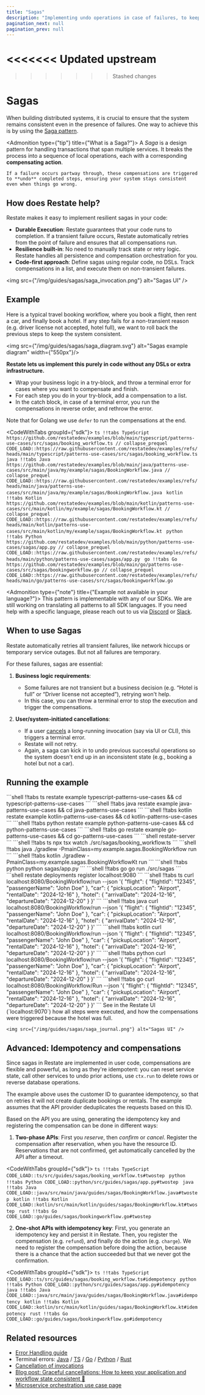 ```yaml
---
title: "Sagas"
description: "Implementing undo operations in case of failures, to keep your system consistent"
pagination_next: null
pagination_prev: null
---
```


<<<<<<< Updated upstream
=======
>>>>>>> Stashed changes

# Sagas

When building distributed systems, it is crucial to ensure that the system remains consistent even in the presence of failures.
One way to achieve this is by using the [Saga pattern](https://learn.microsoft.com/en-us/azure/architecture/reference-architectures/saga/saga).

<Admonition type={"tip"} title={"What is a Saga?"}>
    A *Saga* is a design pattern for handling transactions that span multiple services.
    It breaks the process into a sequence of local operations, each with a corresponding **compensating action**.

    If a failure occurs partway through, these compensations are triggered to **undo** completed steps, ensuring your system stays consistent even when things go wrong.
</Admonition>

## How does Restate help?

Restate makes it easy to implement resilient sagas in your code:
- **Durable Execution**: Restate guarantees that your code runs to completion. If a transient failure occurs, Restate automatically retries from the point of failure and ensures that all compensations run.
- **Resilience built-in**: No need to manually track state or retry logic. Restate handles all persistence and compensation orchestration for you.
- **Code-first approach**: Define sagas using regular code, no DSLs. Track compensations in a list, and execute them on non-transient failures.

<img src={"/img/guides/sagas/saga_invocation.png"} alt="Sagas UI" />

## Example

Here is a typical travel booking workflow, where you book a flight, then rent a car, and finally book a hotel.
If any step fails for a non-transient reason (e.g. driver license not accepted, hotel full), we want to roll back the previous steps to keep the system consistent.

<img src={"/img/guides/sagas/saga_diagram.svg"} alt="Sagas example diagram" width={"550px"}/>

**Restate lets us implement this purely in code without any DSLs or extra infrastructure.**
- Wrap your business logic in a try-block, and throw a terminal error for cases where you want to compensate and finish.
- For each step you do in your try-block, add a compensation to a list.
- In the catch block, in case of a terminal error, you run the compensations in reverse order, and rethrow the error.

Note that for Golang we use `defer` to run the compensations at the end.

<CodeWithTabs groupId={"sdk"}>
        ```ts !!tabs TypeScript https://github.com/restatedev/examples/blob/main/typescript/patterns-use-cases/src/sagas/booking_workflow.ts
        // collapse_prequel
        CODE_LOAD::https://raw.githubusercontent.com/restatedev/examples/refs/heads/main/typescript/patterns-use-cases/src/sagas/booking_workflow.ts
        ```
        ```java !!tabs Java https://github.com/restatedev/examples/blob/main/java/patterns-use-cases/src/main/java/my/example/sagas/BookingWorkflow.java
        // collapse_prequel
        CODE_LOAD::https://raw.githubusercontent.com/restatedev/examples/refs/heads/main/java/patterns-use-cases/src/main/java/my/example/sagas/BookingWorkflow.java
        ```
        ```kotlin !!tabs Kotlin https://github.com/restatedev/examples/blob/main/kotlin/patterns-use-cases/src/main/kotlin/my/example/sagas/BookingWorkflow.kt
        // collapse_prequel
        CODE_LOAD::https://raw.githubusercontent.com/restatedev/examples/refs/heads/main/kotlin/patterns-use-cases/src/main/kotlin/my/example/sagas/BookingWorkflow.kt
        ```
        ```python !!tabs Python https://github.com/restatedev/examples/blob/main/python/patterns-use-cases/sagas/app.py
        // collapse_prequel
        CODE_LOAD::https://raw.githubusercontent.com/restatedev/examples/refs/heads/main/python/patterns-use-cases/sagas/app.py
        ```
        ```go !!tabs Go https://github.com/restatedev/examples/blob/main/go/patterns-use-cases/src/sagas/bookingworkflow.go
        // collapse_prequel
        CODE_LOAD::https://raw.githubusercontent.com/restatedev/examples/refs/heads/main/go/patterns-use-cases/src/sagas/bookingworkflow.go
        ```
</CodeWithTabs>

<Admonition type={"note"} title={"Example not available in your language?"}>
    This pattern is implementable with any of our SDKs. We are still working on translating all patterns to all SDK languages.
    If you need help with a specific language, please reach out to us via [Discord](https://discord.com/invite/skW3AZ6uGd) or [Slack](https://join.slack.com/t/restatecommunity/shared_invite/zt-2v9gl005c-WBpr167o5XJZI1l7HWKImA).
</Admonition>

## When to use Sagas

Restate automatically retries all transient failures, like network hiccups or temporary service outages. But not all failures are temporary.

For these failures, sagas are essential:

1. **Business logic requirements**:
    - Some failures are not transient but a business decision (e.g. “Hotel is full” or “Driver license not accepted”), retrying won't help.
    - In this case, you can throw a terminal error to stop the execution and trigger the compensations.


2. **User/system-initiated cancellations**:
    - If a user [cancels](/operate/invocation#cancelling-invocations) a long-running invocation (say via UI or CLI), this triggers a terminal error.
    - Restate will not retry.
    - Again, a saga can kick in to undo previous successful operations so the system doesn't end up in an inconsistent state (e.g., booking a hotel but not a car).


## Running the example

<Step stepLabel="1" title="Download the example">
    <CodeWithTabs groupId={"sdk"} className={"display-none"}>
        ```shell !!tabs ts
        restate example typescript-patterns-use-cases && cd typescript-patterns-use-cases
        ```
        ```shell !!tabs java
        restate example java-patterns-use-cases && cd java-patterns-use-cases
        ```
        ```shell !!tabs kotlin
        restate example kotlin-patterns-use-cases && cd kotlin-patterns-use-cases
        ```
        ```shell !!tabs python
        restate example python-patterns-use-cases && cd python-patterns-use-cases
        ```
        ```shell !!tabs go
        restate example go-patterns-use-cases && cd go-patterns-use-cases
        ```
    </CodeWithTabs>
</Step>
<Step stepLabel="2" title="Start the Restate Server">
    ```shell
    restate-server
    ```
</Step>
<Step stepLabel="3" title="Start the Service">
    <CodeWithTabs groupId={"sdk"} className={"display-none"}>
        ```shell !!tabs ts
        npx tsx watch ./src/sagas/booking_workflow.ts
        ```
        ```shell !!tabs java
        ./gradlew -PmainClass=my.example.sagas.BookingWorkflow run
        ```
        ```shell !!tabs kotlin
        ./gradlew -PmainClass=my.example.sagas.BookingWorkflowKt run
        ```
        ```shell !!tabs python
        python sagas/app.py
        ```
        ```shell !!tabs go
        go run ./src/sagas
        ```
    </CodeWithTabs>
</Step>
<Step stepLabel="4" title="Register the services">
    ```shell
    restate deployments register localhost:9080
    ```
</Step>
<Step stepLabel="5" title="Send a request">
    <CodeWithTabs groupId={"sdk"} className={"display-none"}>
        ```shell !!tabs ts
        curl localhost:8080/BookingWorkflow/run --json '{
                "flight": {
                    "flightId": "12345",
                    "passengerName": "John Doe"
                },
                    "car": {
                    "pickupLocation": "Airport",
                    "rentalDate": "2024-12-16"
                },
                    "hotel": {
                    "arrivalDate": "2024-12-16",
                    "departureDate": "2024-12-20"
                }
            }'
        ```
        ```shell !!tabs java
        curl localhost:8080/BookingWorkflow/run --json '{
                "flight": {
                    "flightId": "12345",
                    "passengerName": "John Doe"
                },
                    "car": {
                    "pickupLocation": "Airport",
                    "rentalDate": "2024-12-16"
                },
                    "hotel": {
                    "arrivalDate": "2024-12-16",
                    "departureDate": "2024-12-20"
                }
            }'
        ```
        ```shell !!tabs kotlin
        curl localhost:8080/BookingWorkflow/run --json '{
                "flight": {
                    "flightId": "12345",
                    "passengerName": "John Doe"
                },
                    "car": {
                    "pickupLocation": "Airport",
                    "rentalDate": "2024-12-16"
                },
                    "hotel": {
                    "arrivalDate": "2024-12-16",
                    "departureDate": "2024-12-20"
                }
            }'
        ```
        ```shell !!tabs python
        curl localhost:8080/BookingWorkflow/run --json '{
                "flight": {
                    "flightId": "12345",
                    "passengerName": "John Doe"
                },
                    "car": {
                    "pickupLocation": "Airport",
                    "rentalDate": "2024-12-16"
                },
                    "hotel": {
                    "arrivalDate": "2024-12-16",
                    "departureDate": "2024-12-20"
                }
            }'
        ```
        ```shell !!tabs go
        curl localhost:8080/BookingWorkflow/Run --json '{
                "flight": {
                    "flightId": "12345",
                    "passengerName": "John Doe"
                },
                    "car": {
                    "pickupLocation": "Airport",
                    "rentalDate": "2024-12-16"
                },
                    "hotel": {
                    "arrivalDate": "2024-12-16",
                    "departureDate": "2024-12-20"
                }
            }'
        ```
    </CodeWithTabs>

</Step>

<Step stepLabel="4" title="Check the UI or service logs">
    See in the Restate UI (`localhost:9070`) how all steps were executed, and how the compensations were triggered because the hotel was full.

    <img src={"/img/guides/sagas/saga_journal.png"} alt="Sagas UI" />
</Step>


## Advanced: Idempotency and compensations

Since sagas in Restate are implemented in user code, compensations are flexible and powerful, as long as they're idempotent: you can reset service state, call other services to undo prior actions, use `ctx.run` to delete rows or reverse database operations.

The example above uses the customer ID to guarantee idempotency, so that on retries it will not create duplicate bookings or rentals.
The example assumes that the API provider deduplicates the requests based on this ID.

Based on the API you are using, generating the idempotency key and registering the compensation can be done in different ways:

1. **Two-phase APIs**: First you _reserve_, then _confirm_ or _cancel_. Register the compensation after reservation, when you have the resource ID.
Reservations that are not confirmed, get automatically cancelled by the API after a timeout.

<CodeWithTabs groupId={"sdk"}>
    ```ts !!tabs TypeScript
    CODE_LOAD::ts/src/guides/sagas/booking_workflow.ts#twostep
    ```
    ```python !!tabs Python
    CODE_LOAD::python/src/guides/sagas/app.py#twostep
    ```
    ```java !!tabs Java
    CODE_LOAD::java/src/main/java/guides/sagas/BookingWorkflow.java#twostep
    ```
    ```kotlin !!tabs Kotlin
    CODE_LOAD::kotlin/src/main/kotlin/guides/sagas/BookingWorkflow.kt#twostep
    ```
    ```rust !!tabs Go
    CODE_LOAD::go/guides/sagas/bookingworkflow.go#twostep
    ```
</CodeWithTabs>


2. **One-shot APIs with idempotency key**: First, you generate an idempotency key and persist it in Restate. Then, you register the compensation (e.g. `refund`), and finally do the action (e.g. `charge`).
We need to register the compensation before doing the action, because there is a chance that the action succeeded but that we never got the confirmation.

<CodeWithTabs groupId={"sdk"}>
    ```ts !!tabs TypeScript
    CODE_LOAD::ts/src/guides/sagas/booking_workflow.ts#idempotency
    ```
    ```python !!tabs Python
    CODE_LOAD::python/src/guides/sagas/app.py#idempotency
    ```
    ```java !!tabs Java
    CODE_LOAD::java/src/main/java/guides/sagas/BookingWorkflow.java#idempotency
    ```
    ```kotlin !!tabs Kotlin
    CODE_LOAD::kotlin/src/main/kotlin/guides/sagas/BookingWorkflow.kt#idempotency
    ```
    ```rust !!tabs Go
    CODE_LOAD::go/guides/sagas/bookingworkflow.go#idempotency
    ```
</CodeWithTabs>

## Related resources

- [Error Handling guide](/guides/error-handling)
- Terminal errors: [Java](/develop/java/error-handling) / [TS](/develop/ts/error-handling) / [Go](/develop/go/error-handling) / [Python](/develop/python/error-handling)  / [Rust](https://docs.rs/restate-sdk/latest/restate_sdk/errors/index.html)
- [Cancellation of invocations](/operate/invocation#cancelling-invocations)
- [Blog post: Graceful cancellations: How to keep your application and workflow state consistent 💪](https://restate.dev/blog/graceful-cancellations-how-to-keep-your-application-and-workflow-state-consistent/)
- [Microservice orchestration use case page](/use-cases/microservice-orchestration)

